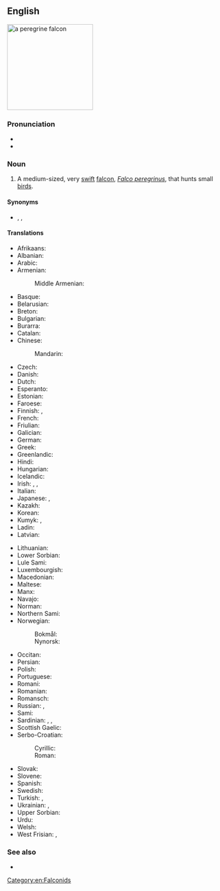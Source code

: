 {{also|peregrine-falcon}}
==English==
[[Image:Falco peregrinus - 01.jpg|thumb|right|200px|a '''peregrine falcon''']]
{{wikipedia}}

===Pronunciation===
* {{IPA|en|/ˈpɛɹəɡɹɪn ˈfælkən/|/ˈpɛɹəɡɹɪn ˈfɔː(l)kən/}}
* {{audio|en|en-us-peregrine falcon.ogg|Audio (US)}}

===Noun===
{{en-noun}}

# A medium-sized, very [[swift]] [[falcon]], ''[[Falco peregrinus]]'', that hunts small [[bird]]s.

====Synonyms====
* {{sense|Falco peregrinus}} {{l|en|duck hawk}}, {{l|en|peregrine}}, {{l|en|peregrine hawk}}

====Translations====
{{trans-top|''Falco peregrinus''}}
* Afrikaans: {{t|af|swerfvalk}}
* Albanian: {{t|sq|petriti}}
* Arabic: {{t|ar|شَاهِين}}
* Armenian: {{t|hy|իսկական բազե}}
*: Middle Armenian: {{t|axm|շահէն}}
* Basque: {{t|eu|belatz handi}}
* Belarusian: {{t|be|сапса́н|m}}
* Breton: {{t|br|falc’hun kantreat}}
* Bulgarian: {{t|bg|со́кол ски́тник|m}}
* Burarra: {{t|bvr|del}}
* Catalan: {{t|ca|falcó pelegrí|m}}
* Chinese:
*: Mandarin: {{t|cmn|游隼|tr=yóusǔn|sc=Hani}}
* Czech: {{t|cs|sokol stěhovavý|m}}
* Danish: {{t+|da|vandrefalk|c}}
* Dutch: {{t+|nl|slechtvalk|m}}
* Esperanto: {{t|eo|falko}}
* Estonian: {{t+|et|rabapistrik}}
* Faroese: {{t|fo|ferðafalkur}}
* Finnish: {{t+|fi|muuttohaukka}}, {{t+|fi|jalohaukka}}
* French: {{t+|fr|faucon pèlerin|m}}
* Friulian: {{t|fur|falcon}}
* Galician: {{t|gl|falcón peregrino}}
* German: {{t+|de|Wanderfalke|m}}
* Greek: {{t+|el|πετρίτης|m}}
* Greenlandic: {{t|kl|kiinaaleeraq}}
* Hindi: {{t|hi|शाहीन}}
* Hungarian: {{t+|hu|vándorsólyom}}
* Icelandic: {{t+|is|förufálki}}
* Irish: {{t+|ga|fabhcún gorm|m}}, {{t|ga|seabhac gorm|m}}, {{t|ga|seabhac seilge|m}}
* Italian: {{t|it|falco pellegrino|m}}
* Japanese: {{t+|ja|隼|tr=hayabusa}}, {{t+|ja|ハヤブサ|tr=hayabusa}}
* Kazakh: {{t|kk|лашын|sc=Cyrl}}
* Korean: {{t+|ko|매}}
* Kumyk: {{t|kum|лачин}}, {{t|kum|къарчыгъа}}
* Ladin: {{t|lld|falcon}}
* Latvian: {{t|lv|lielais piekūns}}
{{trans-mid}}
* Lithuanian: {{t|lt|sakalas keleivis}}
* Lower Sorbian: {{t|dsb|sokoł}}
* Lule Sami: {{t|smj|unnep rievsakhábak}}
* Luxembourgish: {{t|lb|Spuervull|m}}
* Macedonian: {{t|mk|сив со́кол|m}}
* Maltese: {{t|mt|bies}}
* Manx: {{t|gv|shirragh y ree|m}}
* Navajo: {{t|nv|ginízhiin}}
* Norman: {{t|nrf|êcouffl'ye|m}}
* Northern Sami: {{t|se|bárbmofálli}}
* Norwegian: 
*: Bokmål: {{t+|nb|vandrefalk|m}}
*: Nynorsk: {{t|nn|vandrefalk|m}}
* Occitan: {{t|oc|moisset pelegrin|m}}
* Persian: {{t+|fa|شاهین|tr=šâhin}}
* Polish: {{t+|pl|sokół wędrowny|m}}
* Portuguese: {{t|pt|falcão peregrino|m}}
* Romani: {{t|rom|falkono|m}}
* Romanian: {{t|ro|șoim călător}}
* Romansch: {{t|rm|falcun pelegrin|m}}
* Russian: {{t+|ru|сапса́н|m}}, {{t|ru|настоя́щий со́кол|m}}
* Sami: {{t|se|bárbmofálli}}
* Sardinian: {{t|sc|àcchili piscadrixi}}, {{t|sc|tilibriu}}, {{t|sc|astori perdighinu}}
* Scottish Gaelic: {{t|gd|seabhag-ghorm|f}}
* Serbo-Croatian:
*: Cyrillic: {{t|sh|сиви соко|m|sc=Cyrl}}
*: Roman: {{t+|sh|sivi soko|m}}
* Slovak: {{t+|sk|sokol sťahovavý|m}}
* Slovene: {{t+|sl|sokol selec|m}}
* Spanish: {{t|es|halcón peregrino|m}}
* Swedish: {{t+|sv|pilgrimsfalk}}
* Turkish: {{t+|tr|doğan}}, {{t+|tr|gökdoğan}}
* Ukrainian: {{t|uk|сапса́н|m}}, {{t|uk|со́кіл|m}}
* Upper Sorbian: {{t|hsb|sokoł}}
* Urdu: {{t|ur|شاہین|tr=śāhīn}}
* Welsh: {{t|cy|hebog tramor}}
* West Frisian: {{t|fy|Noardske falk|c}}, {{t|fy|sljochtfalk|c}}
{{trans-bottom}}

===See also===
* {{l|en|Appendix:List of sequence animal genomes/October 2014}}

[[Category:en:Falconids]]